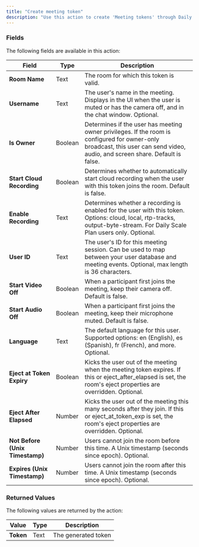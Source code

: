 ```yaml
---
title: "Create meeting token"
description: "Use this action to create 'Meeting tokens' through Daily's API. Meeting tokens control room access and session configuration on a per-user basis. A participant can join a non-public room with a valid meeting token. Learn more about this API call at [Daily's API reference](https://docs.daily.co/reference#create-meeting-token)."
---
```



### Fields

The following fields are available in this action:

| **Field**                       | **Type** | **Description**                                                                                                                                                               |
| ------------------------------- | -------- | ----------------------------------------------------------------------------------------------------------------------------------------------------------------------------- |
| **Room Name**                   | Text     | The room for which this token is valid.                                                                                                                                       |
| **Username**                    | Text     | The user's name in the meeting. Displays in the UI when the user is muted or has the camera off, and in the chat window. Optional.                                            |
| **Is Owner**                    | Boolean  | Determines if the user has meeting owner privileges. If the room is configured for owner-only broadcast, this user can send video, audio, and screen share. Default is false. |
| **Start Cloud Recording**       | Boolean  | Determines whether to automatically start cloud recording when the user with this token joins the room. Default is false.                                                     |
| **Enable Recording**            | Text     | Determines whether a recording is enabled for the user with this token. Options: cloud, local, rtp-tracks, output-byte-stream. For Daily Scale Plan users only. Optional.     |
| **User ID**                     | Text     | The user's ID for this meeting session. Can be used to map between your user database and meeting events. Optional, max length is 36 characters.                              |
| **Start Video Off**             | Boolean  | When a participant first joins the meeting, keep their camera off. Default is false.                                                                                          |
| **Start Audio Off**             | Boolean  | When a participant first joins the meeting, keep their microphone muted. Default is false.                                                                                    |
| **Language**                    | Text     | The default language for this user. Supported options: en (English), es (Spanish), fr (French), and more. Optional.                                                           |
| **Eject at Token Expiry**       | Boolean  | Kicks the user out of the meeting when the meeting token expires. If this or eject_after_elapsed is set, the room's eject properties are overridden. Optional.                |
| **Eject After Elapsed**         | Number   | Kicks the user out of the meeting this many seconds after they join. If this or eject_at_token_exp is set, the room's eject properties are overridden. Optional.              |
| **Not Before (Unix Timestamp)** | Number   | Users cannot join the room before this time. A Unix timestamp (seconds since epoch). Optional.                                                                                |
| **Expires (Unix Timestamp)**    | Number   | Users cannot join the room after this time. A Unix timestamp (seconds since epoch). Optional.                                                                                 |

### Returned Values

The following values are returned by the action:

| **Value** | **Type** | **Description**     |
| --------- | -------- | ------------------- |
| **Token** | Text     | The generated token |

<dailyBubbleFooter />
